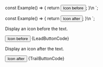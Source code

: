 
const Example() => {
	return <Button iconLead="logo">Icon before</Button>;
}\n
`;

const Example() => {
	return <Button iconTrail="logo">Icon after</Button>;
}\n
`;

<Section title="Leading" contained={true} border={true} style={{ paddingRight: 0, paddingLeft: 0 }}>
	<p>Display an icon before the text.</p>
	<Preview wrapper={true}>
		<Button leadIcon="logo">Icon before</Button>
	</Preview>
	<Snippet language="js">{LeadButtonCode}</Snippet>
</Section>

<Section title="Trailing" contained={true} style={{ paddingRight: 0, paddingBottom: 0, paddingLeft: 0 }}>
	<p>Display an icon after the text.</p>
	<Preview wrapper={true}>
		<Button trailIcon="logo">Icon after</Button>
	</Preview>
	<Snippet language="js">{TrailButtonCode}</Snippet>
</Section>
